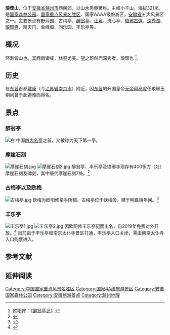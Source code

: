 {{not|狼牙山}}
{{Infobox mountain
| name = 琅琊山
| other_name = 
| native_name = 
| photo = Langyashan.jpg
| photo_size = 250
| photo_alt = = 
| photo_caption = 
| elevation_m = 321
| elevation_ref = 小丰山
| prominence_m = 
| prominence_ref = 
| parent_peak = 
| listing = 
| Translation = 
| Language = 
| Pronunciation = 
| pushpin_map =
| pushpin_label_position =
| pushpin_map_caption =
| pushpin_mapsize = 
| label = 
| map_relief = 
| latd= 
|latm= 
|lats= 
|latNS=
| longd= 
|longm= 
|longs= 
|longEW=
| coord_type = 
| region = CN
| display = 
| location = 
| range = 琅琊山
| Grid_ref_UK = 
| Grid_ref_Ireland = 
| coordinates = {{coord|32|16|N|118|16|E|region:CN}}
| coordinates_ref = 
| Topographic map = 
| type = 
| age = 
| Volcanic_Arc/Belt= 
| last_eruption = 
| first_ascent = 
| easiest_route = 
}}
{{中国自然保护单位
|级别 = 国家森林公园
|名称 = 琅琊山
|子项 = 
|图片 = 
|图片大小 = 
|说明 = 
|省名 = 
|市/县名 = 
|所在 = [[安徽省|安徽省]][[滁州市|滁州市]][[琅琊区|琅琊区]]
|分类 = 
|面积 = 4866.67 hm<sup>2</sup>
|建立时间 = 
}}
{{NoteTA|G1=Unit}}
'''琅琊山'''，位于[[安徽省|安徽省]][[滁州市|滁州市]]西南郊，以山水秀丽著称。主峰小丰山，海拔321米，是[[国家森林公园|国家森林公园]]、[[国家重点风景名胜区|国家重点风景名胜区]]、国家AAAA级旅游区，[[安徽省|安徽省]]五大风景区之一。主要景点有野芳园、古梅亭、[[醉翁亭|醉翁亭]]、[[让泉|让泉]]、洗心亭、[[琅琊古道|琅琊古道]]、[[深秀湖|深秀湖]]、[[琅琊寺|琅琊寺]]、南天门、会峰阁、同乐园、丰乐亭等。

==概况==
环滁皆山也。其西南诸峰，林壑尤美。望之蔚然而深秀者，琅琊也 <ref> 欧阳修：《[[:s:醉翁亭记|醉翁亭记]]》</ref>。
==历史==
在[[东晋|东晋]]首都[[建康|建康]]（今[[江苏省|江苏省]][[南京市|南京市]]）附近，因[[东晋|东晋]]的开国皇帝[[晋元帝|元帝司马睿]]任琅琊王期间曾于此避难而得名。
==景点==
===醉翁亭===
{{主|醉翁亭}}
[[File:Zuiwengting.jpg|右]]
中国[[四大名亭|四大名亭]]之首，又被称为天下第一亭。

===摩崖石刻===
[[File:摩崖石刻.jpg|thumb]]
[[File:摩崖石刻2.jpg|thumb]]
醉翁亭、丰乐亭及琅琊寺现存有400多方（处）摩崖石刻及碑刻，其中唐代摩崖石刻7处。<ref>{{cite web|url=http://ls.anhuinews.com/system/2016/04/13/007303373.shtml|publisher=中安在线|title=琅琊山摩崖石刻|archive-url=http://www.freezepage.com/1593870284UKBFSTVWJF|archive-date=2020-07-04}}</ref>

===古梅亭以及欧梅===
[[File:古梅亭.jpg|thumb]]
欧梅为欧阳修亲手所植。古梅亭位于欧梅旁，建于明嘉靖年间。<ref>{{cite web|archive-url=http://www.freezepage.com/1593870960ASPZBUIVYU|publisher=全称旅游网|title=古梅亭|url=http://chuzhou.alltrip.cn/jingdian/264|archive-date=2020-07-04}}</ref>

===丰乐亭===
{{main|丰乐亭}}
[[File:丰乐亭1.jpg|thumb]]
[[File:丰乐亭2.jpg|thumb]]
因欧阳修丰乐亭记而出名，自2019年免费对外开放。<ref>{{cite web|url=http://chuzhou.ahwang.cn/cznews/20190321/1885539.html|publisher=安徽网|title=丰乐亭免费开放|access-date=2020-07-04|archive-date=2020-07-20|archive-url=https://web.archive.org/web/20200720091348/http://chuzhou.ahwang.cn/cznews/20190321/1885539.html|dead-url=no}}</ref>
目前由于丰乐亭和南京太仆寺景区打通，丰乐亭入口关闭，需由南京太仆寺入口购票进入。

==参考文献==
<div class="references-small">
<references />
</div>

== 延伸阅读 ==
{{Wikisource further reading}}

[[Category:中国国家重点风景名胜区|Category:中国国家重点风景名胜区]]
[[Category:国家4A级旅游景区|Category:国家4A级旅游景区]]
[[Category:安徽国家森林公园|Category:安徽国家森林公园]]
[[Category:安徽旅游景点|Category:安徽旅游景点]]
[[Category:滁州地理|Category:滁州地理]]